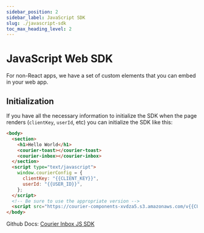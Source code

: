 ```yaml
---
sidebar_position: 2
sidebar_label: JavaScript SDK
slug: ./javascript-sdk
toc_max_heading_level: 2
---
```

# JavaScript Web SDK

For non-React apps, we have a set of custom elements that you can embed in your web app. 

## Initialization

If you have all the necessary information to initialize the SDK when the page renders (`clientKey`, `userId`, etc) you can initialize the SDK like this:

```html
<body>
  <section>
    <h1>Hello World</h1>
    <courier-toast></courier-toast>
    <courier-inbox></courier-inbox>
  </section>
  <script type="text/javascript">
    window.courierConfig = {
      clientKey: "{{CLIENT_KEY}}",
      userId: "{{USER_ID}}",
    };
  </script>
  <!-- Be sure to use the appropriate version -->
  <script src="https://courier-components-xvdza5.s3.amazonaws.com/v{{CURRENT_VERSION}}.js"></script>
</body>
```

Github Docs: [Courier Inbox JS SDK](https://github.com/trycourier/courier-react/tree/main/packages/components)
